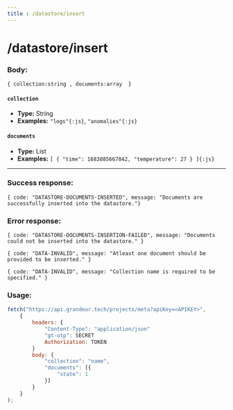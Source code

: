 ```yaml
---
title : /datastore/insert
---
```


# /datastore/insert

### Body:

`{ collection:string , documents:array  }`

#### `collection`

- **Type:** String
- **Examples:** `"logs"{:js}`, `"anomalies"{:js}`

#### `documents`

- **Type:** List
- **Examples:** `[ { "time": 1683885667842, "temperature": 27 } ]{:js}`

___

### Success response:

`{ code: "DATASTORE-DOCUMENTS-INSERTED", message: "Documents are successfully inserted into the datastore."}`

### Error response:

`{ code: "DATASTORE-DOCUMENTS-INSERTION-FAILED", message: "Documents could not be inserted into the datastore." }`

`{ code: "DATA-INVALID", message: "Atleast one document should be provided to be inserted." }`

`{ code: "DATA-INVALID", message: "Collection name is required to be specified." }`

### Usage:

```jsx
fetch("https://api.grandeur.tech/projects/meta?apiKey=<APIKEY>",
	{
		headers: {
			"Content-Type": "application/json"
			"gt-otp": SECRET
			Authorization: TOKEN
		}
		body: {
            "collection": "name",
            "documents": [{
                "state": 1
            }]
		}
	}
);
```
